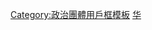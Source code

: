 {{Userbox
  |id= <s>{{color|white|<b>臺獨</b>}}</s>
  |id-c= green
  |id-s= 13px
  |info= 這個用戶'''[[反台獨情緒|反對臺灣獨立]]'''。
  |info-c= lightblue
  |info-s= 10
  |border-c= red
  |usercategory= 反對臺灣獨立的維基人
}}<noinclude>[[Category:政治團體用戶框模板]][[Category:支持区域统一或合并的维基人用户框模板|华]]</noinclude>